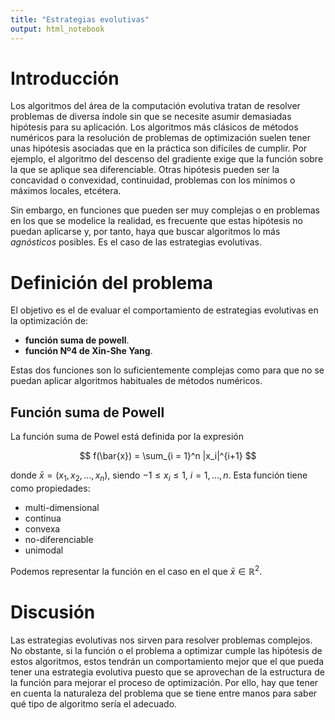 ```yaml
---
title: "Estrategias evolutivas"
output: html_notebook
---
```



# Introducción

Los algoritmos del área de la computación evolutiva tratan de resolver problemas de diversa índole sin que se necesite asumir demasiadas hipótesis para su aplicación. Los algoritmos más clásicos de métodos numéricos para la resolución de problemas de optimización suelen tener unas hipótesis asociadas que en la práctica son difíciles de cumplir. Por ejemplo, el algoritmo del descenso del gradiente exige que la función sobre la que se aplique sea diferenciable. Otras hipótesis pueden ser la concavidad o convexidad, continuidad, problemas con los mínimos o máximos locales, etcétera. 

Sin embargo, en funciones que pueden ser muy complejas o en problemas en los que se modelice la realidad, es frecuente que estas hipótesis no puedan aplicarse y, por tanto, haya que buscar algoritmos lo más *agnósticos* posibles. Es el caso de las estrategias evolutivas. 

# Definición del problema

El objetivo es el de evaluar el comportamiento de estrategias evolutivas en la optimización de:

- **función suma de powell**.
- **función Nº4 de Xin-She Yang**.

Estas dos funciones son lo suficientemente complejas como para que no se puedan aplicar algoritmos habituales de métodos numéricos.

## Función suma de Powell

La función suma de Powel está definida por la expresión

$$
f(\bar{x}) = \sum_{i = 1}^n |x_i|^{i+1}
$$

donde $\bar{x} = (x_1, x_2, \ldots, x_n)$, siendo $-1 \leq x_i \leq 1$, $i = 1, \ldots,n$. Esta función tiene como propiedades:

- multi-dimensional
- continua
- convexa
- no-diferenciable
- unimodal

Podemos representar la función en el caso en el que $\bar{x} \in \mathbb{R}^2$.



# Discusión

Las estrategias evolutivas nos sirven para resolver problemas complejos. No obstante, si la función o el problema a optimizar cumple las hipótesis de estos algoritmos, estos tendrán un comportamiento mejor que el que pueda tener una estrategia evolutiva puesto que se aprovechan de la estructura de la función para mejorar el proceso de optimización. Por ello, hay que tener en cuenta la naturaleza del problema que se tiene entre manos para saber qué tipo de algoritmo sería el adecuado.